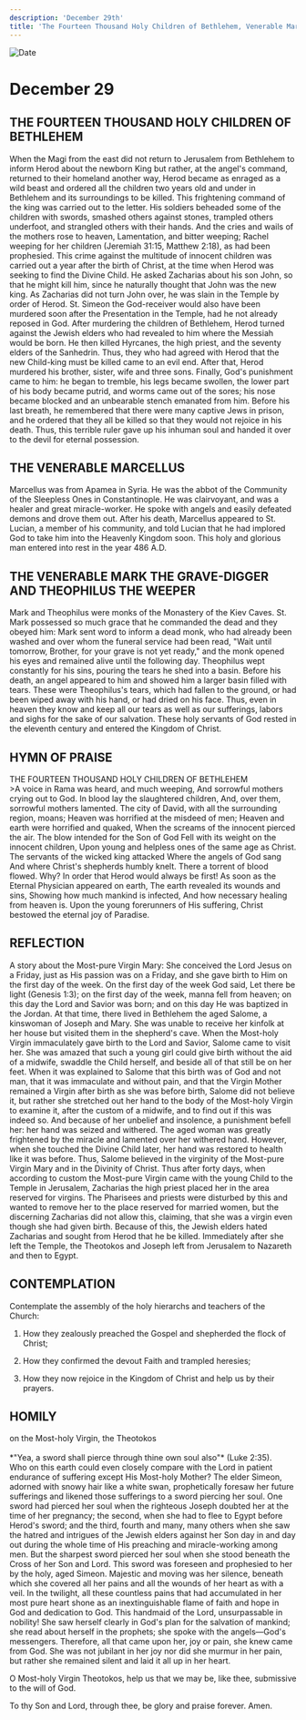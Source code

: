 ```yaml
---
description: 'December 29th'
title: 'The Fourteen Thousand Holy Children of Bethlehem, Venerable Marcellus, Venerable Mark the Grave Digger and Theophilus the Weeper'
---
```


<CustomPaginator />
<RunningHead />

<Image src="/title-imprint.png" height={68} width={50} alt="Date" className="title-imprint"/>

# <div id="date">December <Image className="four-dot" src="/four-dot.png" height={15} width={15} alt="" />29</div>

## THE FOURTEEN THOUSAND HOLY CHILDREN OF BETHLEHEM

When the Magi from the east did not return to Jerusalem from Bethlehem to inform Herod about the newborn King but rather, at the angel's command, returned to their homeland another way, Herod became as enraged as a wild beast and ordered all the children two years old and under in Bethlehem and its surroundings to be killed. This frightening command of the king was carried out to the letter. His soldiers beheaded some of the children with swords, smashed others against stones, trampled others underfoot, and strangled others with their hands. And the cries and wails of the mothers rose to heaven, Lamentation, and bitter weeping; Rachel weeping for her children (Jeremiah 31:15, Matthew 2:18), as had been prophesied. This crime against the multitude of innocent children was carried out a year after the birth of Christ, at the time when Herod was seeking to find the Divine Child. He asked Zacharias about his son John, so that he might kill him, since he naturally thought that John was the new king. As Zacharias did not turn John over, he was slain in the Temple by order of Herod. St. Simeon the God-receiver would also have been murdered soon after the Presentation in the Temple, had he not already reposed in God. After murdering the children of Bethlehem, Herod turned against the Jewish elders who had revealed to him where the Messiah would be born. He then killed Hyrcanes, the high priest, and the seventy elders of the Sanhedrin. Thus, they who had agreed with Herod that the new Child-king must be killed came to an evil end. After that, Herod murdered his brother, sister, wife and three sons. Finally, God's punishment came to him: he began to tremble, his legs became swollen, the lower part of his body became putrid, and worms came out of the sores; his nose became blocked and an unbearable stench emanated from him. Before his last breath, he remembered that there were many captive Jews in prison, and he ordered that they all be killed so that they would not rejoice in his death. Thus, this terrible ruler gave up his inhuman soul and handed it over to the devil for eternal possession. 

## THE VENERABLE MARCELLUS

Marcellus was from Apamea in Syria. He was the abbot of the Community of the Sleepless Ones in Constantinople. He was clairvoyant, and was a healer and great miracle-worker. He spoke with angels and easily defeated demons and drove them out. After his death, Marcellus appeared to St. Lucian, a member of his community, and told Lucian that he had implored God to take him into the Heavenly Kingdom soon. This holy and glorious man entered into rest in the year 486 A.D.

## THE VENERABLE MARK THE GRAVE-DIGGER AND THEOPHILUS THE WEEPER

Mark and Theophilus were monks of the Monastery of the Kiev Caves. St. Mark possessed so much grace that he commanded the dead and they obeyed him: Mark sent word to inform a dead monk, who had already been washed and over whom the funeral service had been read, "Wait until tomorrow, Brother, for your grave is not yet ready," and the monk opened his eyes and remained alive until the following day. Theophilus wept constantly for his sins, pouring the tears he shed into a basin. Before his death, an angel appeared to him and showed him a larger basin filled with tears. These were Theophilus's tears, which had fallen to the ground, or had been wiped away with his hand, or had dried on his face. Thus, even in heaven they know and keep all our tears as well as our sufferings, labors and sighs for the sake of our salvation. These holy servants of God rested in the eleventh century and entered the Kingdom of Christ.


## HYMN OF PRAISE
<div style={{textAlign:'center', color:'crimson', fontWeight:'bold'}}>
THE FOURTEEN THOUSAND HOLY CHILDREN OF BETHLEHEM
</div>
>A voice in Rama was heard, and much weeping,  
And sorrowful mothers crying out to God.  
In blood lay the slaughtered children,  
And, over them, sorrowful mothers lamented.  
The city of David, with all the surrounding region, moans;  
Heaven was horrified at the misdeed of men;  
Heaven and earth were horrified and quaked,  
When the screams of the innocent pierced the air.  
The blow intended for the Son of God  
Fell with its weight on the innocent children,  
Upon young and helpless ones of the same age as Christ.  
The servants of the wicked king attacked  
Where the angels of God sang  
And where Christ's shepherds humbly knelt.  
There a torrent of blood flowed.  
Why? In order that Herod would always be first!  
As soon as the Eternal Physician appeared on earth,  
The earth revealed its wounds and sins,  
Showing how much mankind is infected,  
And how necessary healing from heaven is.  
Upon the young forerunners of His suffering,  
Christ bestowed the eternal joy of Paradise.  


## REFLECTION

A story about the Most-pure Virgin Mary: She conceived the Lord Jesus on a Friday, just as His passion was on a Friday, and she gave birth to Him on the first day of the week. On the first day of the week God said, Let there be light (Genesis 1:3); on the first day of the week, manna fell from heaven; on this day the Lord and Savior was born; and on this day He was baptized in the Jordan. At that time, there lived in Bethlehem the aged Salome, a kinswoman of Joseph and Mary. She was unable to receive her kinfolk at her house but visited them in the shepherd's cave. When the Most-holy Virgin immaculately gave birth to the Lord and Savior, Salome came to visit her. She was amazed that such a young girl could give birth without the aid of a midwife, swaddle the Child herself, and beside all of that still be on her feet. When it was explained to Salome that this birth was of God and not man, that it was immaculate and without pain, and that the Virgin Mother remained a Virgin after birth as she was before birth, Salome did not believe it, but rather she stretched out her hand to the body of the Most-holy Virgin to examine it, after the custom of a midwife, and to find out if this was indeed so. And because of her unbelief and insolence, a punishment befell her: her hand was seized and withered. The aged woman was greatly frightened by the miracle and lamented over her withered hand. However, when she touched the Divine Child later, her hand was restored to health like it was before. Thus, Salome believed in the virginity of the Most-pure Virgin Mary and in the Divinity of Christ. Thus after forty days, when according to custom the Most-pure Virgin came with the young Child to the Temple in Jerusalem, Zacharias the high priest placed her in the area reserved for virgins. The Pharisees and priests were disturbed by this and wanted to remove her to the place reserved for married women, but the discerning Zacharias did not allow this, claiming, that she was a virgin even though she had given birth. Because of this, the Jewish elders hated Zacharias and sought from Herod that he be killed. Immediately after she left the Temple, the Theotokos and Joseph left from Jerusalem to Nazareth and then to Egypt.


## CONTEMPLATION

Contemplate the assembly of the holy hierarchs and teachers of the Church:

1. How they zealously preached the Gospel and shepherded the flock of Christ;

2. How they confirmed the devout Faith and trampled heresies;

3. How they now rejoice in the Kingdom of Christ and help us by their prayers.


## HOMILY
<div style={{textAlign:'center', color:'crimson', fontWeight:'bold'}}>
on the Most-holy Virgin, the Theotokos
</div>
<br />
<div style={{textAlign:'right'}}>
*"Yea, a sword shall pierce through thine own soul also"* (Luke 2:35).
</div>
Who on this earth could even closely compare with the Lord in patient endurance of suffering except His Most-holy Mother? The elder Simeon, adorned with snowy hair like a white swan, prophetically foresaw her future sufferings and likened those sufferings to a sword piercing her soul. One sword had pierced her soul when the righteous Joseph doubted her at the time of her pregnancy; the second, when she had to flee to Egypt before Herod's sword; and the third, fourth and many, many others when she saw the hatred and intrigues of the Jewish elders against her Son day in and day out during the whole time of His preaching and miracle-working among men. But the sharpest sword pierced her soul when she stood beneath the Cross of her Son and Lord. This sword was foreseen and prophesied to her by the holy, aged Simeon. Majestic and moving was her silence, beneath which she covered all her pains and all the wounds of her heart as with a veil. In the twilight, all these countless pains that had accumulated in her most pure heart shone as an inextinguishable flame of faith and hope in God and dedication to God. This handmaid of the Lord, unsurpassable in nobility! She saw herself clearly in God's plan for the salvation of mankind; she read about herself in the prophets; she spoke with the angels—God's messengers. Therefore, all that came upon her, joy or pain, she knew came from God. She was not jubilant in her joy nor did she murmur in her pain, but rather she remained silent and laid it all up in her heart. 

O Most-holy Virgin Theotokos, help us that we may be, like thee, submissive to the will of God.

To thy Son and Lord, through thee, be glory and praise forever. Amen.